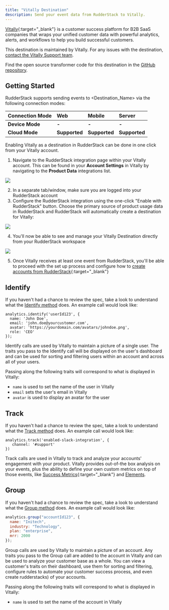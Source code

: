```yaml
---
title: "Vitally Destination"
description: Send your event data from RudderStack to Vitally.
---
```


[Vitally](https://vitally.io/?utm_source=rudderstack&utm_medium=docs&utm_campaign=partners){:target="_blank"} is a customer success platform for B2B SaaS companies that wraps your unified customer data with powerful analytics, alerts, and workflows to help you build successful customers.

This destination is maintained by Vitally. For any issues with the destination, [contact the Vitally Support team](mailto:support@vitally.io).

<div class="infoBlock">
Find the open source transformer code for this destination in the <a href="https://github.com/rudderlabs/rudder-transformer/tree/master/src/v0/destinations/vitally">GitHub repository</a>.
</div>

## Getting Started

RudderStack supports sending events to <Destination_Name> via the following <Link to="/destinations/rudderstack-connection-modes/">connection modes</Link>:

| **Connection Mode** | **Web**       | **Mobile**    | **Server**    |
| :------------------ | :------------ | :------------ | :------------ |
| **Device Mode**     | **-**         | **-**         | **-**         |
| **Cloud Mode**      | **Supported** | **Supported** | **Supported** |

Enabling Vitally as a destination in RudderStack can be done in one click from your Vitally account. 

1. Navigate to the RudderStack integration page within your Vitally account. This can be found in your **Account Settings** in Vitally by navigating to the **Product Data** integrations list.

  ![](images/6fztyvS.png)

2. In a separate tab/window, make sure you are logged into your RudderStack account
3. Configure the RudderStack integration using the one-click "Enable with RudderStack" button. Choose the primary source of product usage data in RudderStack and RudderStack will automatically create a destination for Vitally:

  ![](images/uGHrIvX.gif)

4. You'll now be able to see and manage your Vitally Destination directly from your RudderStack workspace

  ![](images/2JQwIBK.png)

5. Once Vitally receives at least one event from RudderStack, you'll be able to proceed with the set up process and configure how to [create accounts from RudderStack](https://docs.vitally.io/managing-the-customer-lifecycle/account-hierarchy-using-vitallys-organization-object/supported-integrations-and-how-to-create-the-hierarchy#rudderstack){:target="_blank"}

## Identify

If you haven't had a chance to review the spec, take a look to understand what the [Identify method](/docs/connections/spec/identify/) does. An example call would look like:

```
analytics.identify('userId123', {
  name: 'John Doe',
  email: 'john.doe@yourcustomer.com',
  avatar: 'https://yourdomain.com/avatars/johndoe.png',
  role: 'CEO'
});
```

Identify calls are used by Vitally to maintain a picture of a single user. The traits you pass to the Identify call will be displayed on the user's dashboard and can be used for sorting and filtering users within an account and across all of your users.

Passing along the following traits will correspond to what is displayed in Vitally:
  * `name` is used to set the name of the user in Vitally
  * `email` sets the user's email in Vitally
  * `avatar` is used to display an avatar for the user

## Track

If you haven't had a chance to review the spec, take a look to understand what the [Track method](/docs/connections/spec/track/) does. An example call would look like:

```
analytics.track('enabled-slack-integration', {
   channel: '#support'
})
```

Track calls are used in Vitally to track and analyze your accounts' engagement with your product. Vitally provides out-of-the box analysis on your events, plus the ability to define your own custom metrics on top of those events, like [Success Metrics](https://docs.vitally.io/account-health-scores-and-metrics/success-metrics){:target="_blank"} and [Elements](https://docs.vitally.io/account-health-scores-and-metrics/elements).


## Group

If you haven't had a chance to review the spec, take a look to understand what the [Group method](/docs/connections/spec/group/) does. An example call would look like:

```js
analytics.group("accountId123", {
  name: "Initech",
  industry: "Technology",
  plan: "enterprise",
  mrr: 2000
});
```

Group calls are used by Vitally to maintain a picture of an account. Any traits you pass to the Group call are added to the account in Vitally and can be used to analyze your customer base as a whole. You can view a customer's traits on their dashboard, use them for sorting and filtering, configure rules to automate your customer success process, and even create rudderstacks) of your accounts.

Passing along the following traits will correspond to what is displayed in Vitally:
  * `name` is used to set the name of the account in Vitally